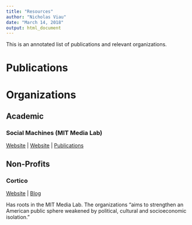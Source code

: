 ---
title: "Resources"
author: "Nicholas Viau"
date: "March 14, 2018"
output: html_document
---

This is an annotated list of publications and relevant organizations.

# Publications

# Organizations

## Academic

### Social Machines (MIT Media Lab)

[Website](http://socialmachines.org/) | [Website](https://www.media.mit.edu/groups/social-machines/overview/) | [Publications](https://www.media.mit.edu/groups/social-machines/publications-list/)

## Non-Profits

### Cortico

[Website](https://www.cortico.ai/) | [Blog](https://www.cortico.ai/blog/)

Has roots in the MIT Media Lab. The organizations "aims to strengthen an American public sphere weakened by political, cultural and socioeconomic isolation."